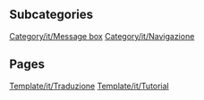 
== Subcategories ==
[[Category/it/Message box]]
[[Category/it/Navigazione]]

== Pages ==
[[Template/it/Traduzione]]
[[Template/it/Tutorial]]
